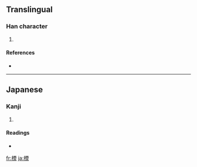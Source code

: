 ==Translingual==

===Han character===
{{Han char|rn=75|rad=木|as=10|sn=14|four=|canj=木一尸火 (DMSF), 木一田火 (DMWF), XX木一田 (XXDMW)}}

# {{defn|Han|sort=木10}}

====References====
* {{Han ref|kx=0551.181|hdz=21273.071|uh=6A2E|ud=27182}}

----

==Japanese==

===Kanji===
{{ja-kanji|grade=|rs=木10}}

# {{defn|Japanese|sort=木10}}

====Readings====
* {{ja-readings|on=|kun=[[ほくそ]] (hokuso)}}

[[fr:樮]]
[[ja:樮]]